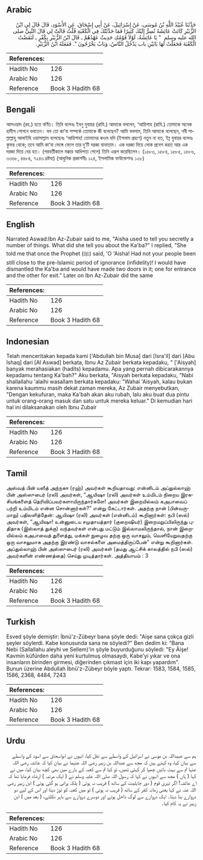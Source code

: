 ## Arabic


<div dir="rtl" lang="ar" style={{fontSize:'larger',backgroundColor:'#f8f9fa',padding:20}}>
حَدَّثَنَا عُبَيْدُ اللَّهِ بْنُ مُوسَى، عَنْ إِسْرَائِيلَ، عَنْ أَبِي إِسْحَاقَ، عَنِ الأَسْوَدِ، قَالَ قَالَ لِي ابْنُ الزُّبَيْرِ كَانَتْ عَائِشَةُ تُسِرُّ إِلَيْكَ كَثِيرًا فَمَا حَدَّثَتْكَ فِي الْكَعْبَةِ قُلْتُ قَالَتْ لِي قَالَ النَّبِيُّ صلى الله عليه وسلم ‏ "‏ يَا عَائِشَةُ، لَوْلاَ قَوْمُكِ حَدِيثٌ عَهْدُهُمْ ـ قَالَ ابْنُ الزُّبَيْرِ بِكُفْرٍ ـ لَنَقَضْتُ الْكَعْبَةَ فَجَعَلْتُ لَهَا بَابَيْنِ باب يَدْخُلُ النَّاسُ، وَبَابٌ يَخْرُجُونَ ‏"‏‏.‏ فَفَعَلَهُ ابْنُ الزُّبَيْرِ‏.‏
</div>
<div style={{backgroundColor:'#f8f9fa',padding:20, marginBottom: 10}}><table> <thead> <tr> <th>References:</th> <th></th> </tr> </thead> <tbody><tr><td>Hadith No</td><td>126</td></tr><tr><td>Arabic No</td><td>126</td></tr><tr><td>Reference</td><td>Book 3 Hadith 68</td></tr></tbody></table></div>

## Bengali


<div dir="ltr" lang="bn" style={{fontSize:'larger',backgroundColor:'#f8f9fa',padding:20}}>
আসওয়াদ (রহ.) হতে বর্ণিত। তিনি বলেনঃ ইবনু যুবায়র (রাযি.) আমাকে বললেন, ‘আয়িশাহ (রাযি.) তোমাকে অনেক হাদীস গোপনে বলতেন। বল তো কা‘বা সম্পর্কে তোমাকে কী বলেছেন? আমি বললাম, তিনি আমাকে বলেছেন, নবী সাল্লাল্লাহু আলাইহি ওয়াসাল্লাম বলেছেনঃ ‘আয়িশাহ! তোমাদের কওম যদি (ইসলাম গ্রহণে) নতুন না হত, ইব্ন যুবায়র বলেনঃ কুফর থেকে; তবে আমি কা‘বা ভেঙ্গে ফেলে তার দু’টি দরজা বানাতাম। এক দরজা দিয়ে লোক প্রবেশ করত আর এক দরজা দিয়ে বের হত। (পরবর্তীকালে মক্কার আধিপত্য পেলে) তিনি এরূপ করেছিলেন। (১৫৮৩, ১৫৮৪, ১৫৮৫, ১৫৮৬, ৩৩৬৮, ৪৪৮৪, ৭২৪৩ দ্রষ্টব্য) (আধুনিক প্রকাশনীঃ ১২৪, ইসলামিক ফাউন্ডেশনঃ ১২৮)
</div>
<div style={{backgroundColor:'#f8f9fa',padding:20, marginBottom: 10}}><table> <thead> <tr> <th>References:</th> <th></th> </tr> </thead> <tbody><tr><td>Hadith No</td><td>126</td></tr><tr><td>Arabic No</td><td>126</td></tr><tr><td>Reference</td><td>Book 3 Hadith 68</td></tr></tbody></table></div>

## English


<div dir="ltr" lang="en" style={{fontSize:'larger',backgroundColor:'#f8f9fa',padding:20}}>
Narrated Aswad:Ibn Az-Zubair said to me, "Aisha used to tell you secretly a number of things. What did she tell you about the Ka'ba?" I replied, "She told me that once the Prophet (ﷺ) said, 'O 'Aisha! Had not your people been still close to the pre-Islamic period of ignorance (infidelity)! I would have dismantled the Ka'ba and would have made two doors in it; one for entrance and the other for exit." Later on Ibn Az-Zubair did the same
</div>
<div style={{backgroundColor:'#f8f9fa',padding:20, marginBottom: 10}}><table> <thead> <tr> <th>References:</th> <th></th> </tr> </thead> <tbody><tr><td>Hadith No</td><td>126</td></tr><tr><td>Arabic No</td><td>126</td></tr><tr><td>Reference</td><td>Book 3 Hadith 68</td></tr></tbody></table></div>

## Indonesian


<div dir="ltr" lang="id" style={{fontSize:'larger',backgroundColor:'#f8f9fa',padding:20}}>
Telah menceritakan kepada kami ['Abdullah bin Musa] dari [Isra'il] dari [Abu Ishaq] dari [Al Aswad] berkata, Ibnu Az Zubair berkata kepadaku, " ['Aisyah] banyak merahasiakan (hadits) kepadamu. Apa yang pernah dibicarakannya kepadamu tentang Ka'bah?" Aku berkata, "Aisyah berkata kepadaku, "Nabi shallallahu 'alaihi wasallam berkata kepadaku: "Wahai 'Aisyah, kalau bukan karena kaummu masih dekat zaman mereka, Az Zubair menyebutkan, "Dengan kekufuran, maka Ka'bah akan aku rubah, lalu aku buat dua pintu untuk orang-orang masuk dan satu untuk mereka keluar." Di kemudian hari hal ini dilaksanakan oleh Ibnu Zubair
</div>
<div style={{backgroundColor:'#f8f9fa',padding:20, marginBottom: 10}}><table> <thead> <tr> <th>References:</th> <th></th> </tr> </thead> <tbody><tr><td>Hadith No</td><td>126</td></tr><tr><td>Arabic No</td><td>126</td></tr><tr><td>Reference</td><td>Book 3 Hadith 68</td></tr></tbody></table></div>

## Tamil


<div dir="ltr" lang="ta" style={{fontSize:'larger',backgroundColor:'#f8f9fa',padding:20}}>
அஸ்வத் பின் யஸீத் அந்நகஈ (ரஹ்) அவர்கள் கூறியதாவது: என்னிடம் அப்துல்லாஹ் பின் அஸ்ஸுபைர் (ரலி) அவர்கள், “ஆயிஷா (ரலி) அவர்கள் உம்மிடம் நிறைய இரகசியங்களைத் தெரிவிப்பவர்களாயிருந்தார்களே! அவர்கள் இறையில்லம் கஅபாவைப் பற்றி உம்மிடம் என்ன சொன்னார்கள்?” என்று கேட்டார்கள். அதற்கு நான் (பின்வருமாறு) பதிலளித்தேன்: ஆயிஷா (ரலி) அவர்கள் (என்னிடம்) கூறினார்கள்: நபி (ஸல்) அவர்கள், “ஆயிஷா! உன்னுடைய சமுதாயத்தார் (குறைஷியர்) இறைமறுப்பிலிருந்து புதிதாக (இஸ்லாத் துக்கு) வந்தவர்கள் என்பது மட்டும் இல்லாமலிருந்தால், நான் இறையில்லம் கஅபாவைத் துளைத்து, மக்கள் நுழைவ தற்கு ஒரு வாசலும், வெளியேறுவதற்கு ஒரு வாசலுமாக அதற்கு இரண்டு வாசல்களை அமைத்திருப்பேன்” என்று கூறினார்கள். அப்துல்லாஹ் பின் அஸ்ஸுபைர் (ரலி) அவர்கள் (தமது ஆட்சிக் காலத்தில் நபி (ஸல்) அவர்களின் எண்ணத்தை) செய்து முடித்தார்கள். அத்தியாயம் : 3
</div>
<div style={{backgroundColor:'#f8f9fa',padding:20, marginBottom: 10}}><table> <thead> <tr> <th>References:</th> <th></th> </tr> </thead> <tbody><tr><td>Hadith No</td><td>126</td></tr><tr><td>Arabic No</td><td>126</td></tr><tr><td>Reference</td><td>Book 3 Hadith 68</td></tr></tbody></table></div>

## Turkish


<div dir="ltr" lang="tr" style={{fontSize:'larger',backgroundColor:'#f8f9fa',padding:20}}>
Esved şöyle demiştir: İbnü'z-Zübeyr bana şöyle dedi: "Aişe sana çokça gizli şeyler söylerdi. Kabe konusunda sana ne söyledi?" Ben dedim ki: "Bana Nebi (Sallallahu aleyhi ve Sellem)'in şöyle buyurduğunu söyledi: "Ey Âişe! Kavmin küfürden daha yeni kurtulmuş olmasaydı, Kabe'yi yıkar ve ona insanların birinden girmesi, diğerinden çıkmast için iki kapı yapardım". Bunun üzerine Abdullah İbnü'z-Zübeyr böyle yaptı. Tekrar: 1583, 1584, 1585, 1586, 2368, 4484, 7243
</div>
<div style={{backgroundColor:'#f8f9fa',padding:20, marginBottom: 10}}><table> <thead> <tr> <th>References:</th> <th></th> </tr> </thead> <tbody><tr><td>Hadith No</td><td>126</td></tr><tr><td>Arabic No</td><td>126</td></tr><tr><td>Reference</td><td>Book 3 Hadith 68</td></tr></tbody></table></div>

## Urdu


<div dir="rtl" lang="ur" style={{fontSize:'larger',backgroundColor:'#f8f9fa',padding:20}}>
ہم سے عبیداللہ بن موسیٰ نے اسرائیل کے واسطے سے نقل کیا، انہوں نے ابواسحاق سے اسود کے واسطے سے بیان کیا، وہ کہتے ہیں کہ مجھ سے عبداللہ بن زبیر رضی اللہ عنہما نے بیان کیا کہ عائشہ رضی اللہ عنہا تم سے بہت باتیں چھپا کر کہتی تھیں، تو کیا تم سے کعبہ کے بارے میں بھی کچھ بیان کیا، میں نے کہا ( ہاں ) مجھ سے انہوں نے کہا کہ رسول اللہ صلی اللہ علیہ وسلم نے ( ایک مرتبہ ) ارشاد فرمایا تھا کہ اے عائشہ! اگر تیری قوم ( دور جاہلیت کے ساتھ ) قریب نہ ہوتی ( بلکہ پرانی ہو گئی ہوتی ) ابن زبیر رضی اللہ عنہ نے کہا یعنی زمانہ کفر کے ساتھ ( قریب نہ ہوتی ) تو میں کعبہ کو توڑ دیتا اور اس کے لیے دو دروازے بنا دیتا۔ ایک دروازے سے لوگ داخل ہوتے اور دوسرے دروازے سے باہر نکلتے، ( بعد میں ) ابن زبیر نے یہ کام کیا۔
</div>
<div style={{backgroundColor:'#f8f9fa',padding:20, marginBottom: 10}}><table> <thead> <tr> <th>References:</th> <th></th> </tr> </thead> <tbody><tr><td>Hadith No</td><td>126</td></tr><tr><td>Arabic No</td><td>126</td></tr><tr><td>Reference</td><td>Book 3 Hadith 68</td></tr></tbody></table></div>